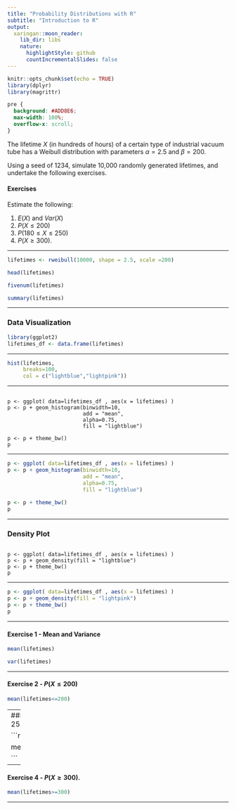 ```yaml
---
title: "Probability Distributions with R"
subtitle: "Introduction to R"
output:
  xaringan::moon_reader:
    lib_dir: libs
    nature:
      highlightStyle: github
      countIncrementalSlides: false
---
```



```r
knitr::opts_chunk$set(echo = TRUE)
library(dplyr)
library(magrittr)
```

```css
pre {
  background: #ADD8E6;
  max-width: 100%;
  overflow-x: scroll;
}
```


The lifetime $X$ (in hundreds of hours) of a certain type of industrial vacuum tube has a Weibull distribution with parameters $\alpha = 2.5$ and $\beta = 200$. 


Using a seed of 1234, simulate 10,000 randomly generated lifetimes, and undertake the following exercises.

#### Exercises

Estimate the following:

1. $E(X)$ and $Var(X)$
2. $P(X\leq 200)$
3. $P(180\leq X \leq 250)$
4. $P(X\geq 300)$.

---

```r

lifetimes <- rweibull(10000, shape = 2.5, scale =200)

head(lifetimes)

```

```r
fivenum(lifetimes)
```

```r
summary(lifetimes)
```


---

### Data Visualization

```r
library(ggplot2)
lifetimes_df <- data.frame(lifetimes)


```


---

```r

hist(lifetimes, 
     breaks=100,
     col = c("lightblue","lightpink"))

```



---

<pre><code>
p <- ggplot( data=lifetimes_df , aes(x = lifetimes) )
p <- p + geom_histogram(binwidth=10,
                        add = "mean", 
                        alpha=0.75,
                        fill = "lightblue")
                      
p <- p + theme_bw()
p
</code></pre>

---

```r
p <- ggplot( data=lifetimes_df , aes(x = lifetimes) )
p <- p + geom_histogram(binwidth=10,
                        add = "mean", 
                        alpha=0.75,
                        fill = "lightblue")
                      
p <- p + theme_bw()
p
```

---


### Density Plot

<pre><code>
p <- ggplot( data=lifetimes_df , aes(x = lifetimes) )
p <- p + geom_density(fill = "lightblue")
p <- p + theme_bw()
p
</code></pre>

---

```r
p <- ggplot( data=lifetimes_df , aes(x = lifetimes) )
p <- p + geom_density(fill = "lightpink")
p <- p + theme_bw()
p
```

---

#### Exercise 1 - Mean and Variance

```r
mean(lifetimes)

```



```r
var(lifetimes)

```

---

#### Exercise 2 - $P(X\leq 200)$

```r
mean(lifetimes<=200)

```

---
#### Exercise 3 - $P(180\leq X \leq 250)$



```r
# library(dplyr)

mean(between(lifetimes,180,250))

```

---

#### Exercise 4 - $P(X\geq 300)$.

```r
mean(lifetimes>=300)
```

---
